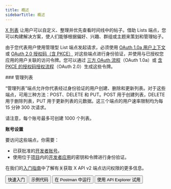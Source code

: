 ```yaml
---
title: 概述
sidebarTitle: 概述
---
```



[X 列表](https://help.x.com/en/using-twitter/twitter-lists) 让用户可以自定义、整理并优先查看时间线中的帖子。借助 Lists 端点，您可以构建解决方案，使人们能够根据偏好、兴趣、群组或主题来策划和管理帖子。

由于您代表用户使用管理型 List 端点发起请求，必须使用 [OAuth 1.0a 用户上下文](/zh/resources/fundamentals/authentication) 或 [OAuth 2.0 授权码（含 PKCE）](zh/resources/fundamentals/authentication#oauth-2-0-authorization-code-flow-with-pkce-2) 对这些端点进行身份验证，并使用与已授权您应用的用户关联的访问令牌。您可以通过 [三方 OAuth 流程](/zh/resources/fundamentals/authentication#obtaining-access-tokens-using-3-legged-oauth-flow)（OAuth 1.0a）或 [含 PKCE 的授权码授权流程](/zh/resources/fundamentals/authentication#how-to-connect-to-endpoints-using-oauth-2-0-authorization-code-flow-with-pkce)（OAuth 2.0）生成这些令牌。

<div id="manage-lists">
  ### 管理列表
</div>

“管理列表”端点允许你代表经过身份验证的用户创建、删除和更新列表。对于这些端点，可用三种方法：POST、DELETE 和 PUT。POST 用于创建列表，DELETE 用于删除列表，PUT 用于更新列表的元数据。这三个端点的用户速率限制均为每 15 分钟 300 次请求。

请注意，每个账号最多可创建 1000 个列表。

**账号设置**

要访问这些端点，你需要：

- 已获批准的[开发者账号](https://developer.x.com/en/portal/petition/essential/basic-info)。
- 使用位于[项目](/zh/resources/fundamentals/projects)内的[开发者应用](/zh/resources/fundamentals/developer-apps)的密钥和令牌进行身份验证。

在我们的[入门指南](/zh/x-api/getting-started/getting-access)中了解有关获取 X API v2 端点访问权限的更多信息。

<div className="flex space-x-2">
  <Button href="/zh/x-api/lists/manage-lists/quickstart">
    快速入门
  </Button>

  <Button href="https://github.com/xdevplatform/Twitter-API-v2-sample-code">
    示例代码
  </Button>

  <Button href="https://app.getpostman.com/run-collection/9956214-784efcda-ed4c-4491-a4c0-a26470a67400">
    在 Postman 中运行
  </Button>

  <Button href="https://developer.x.com/apitools/api?endpoint=/2/lists&method=post">
    使用 API Explorer 试用
  </Button>
</div>